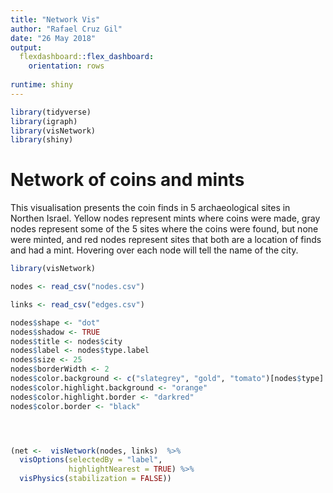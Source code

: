 ```yaml
---
title: "Network Vis"
author: "Rafael Cruz Gil"
date: "26 May 2018"
output: 
  flexdashboard::flex_dashboard:
    orientation: rows
    
runtime: shiny
---
```


```r

library(tidyverse)
library(igraph)
library(visNetwork)
library(shiny)

```

Network of coins and mints
==================

This visualisation presents the coin finds in 5 archaeological sites in Northen Israel. Yellow nodes represent mints where coins were made, gray nodes represent some of the 5 sites where the coins were found, but none were minted, and red nodes represent sites that both are a location of finds and had a mint. Hovering over each node will tell the name of the city.

```r

library(visNetwork)

nodes <- read_csv("nodes.csv")

links <- read_csv("edges.csv")

nodes$shape <- "dot"  
nodes$shadow <- TRUE 
nodes$title <- nodes$city 
nodes$label <- nodes$type.label 
nodes$size <- 25
nodes$borderWidth <- 2 
nodes$color.background <- c("slategrey", "gold", "tomato")[nodes$type]
nodes$color.highlight.background <- "orange"
nodes$color.highlight.border <- "darkred"
nodes$color.border <- "black"




(net <-  visNetwork(nodes, links)  %>%
  visOptions(selectedBy = "label", 
             highlightNearest = TRUE) %>%
  visPhysics(stabilization = FALSE))

```